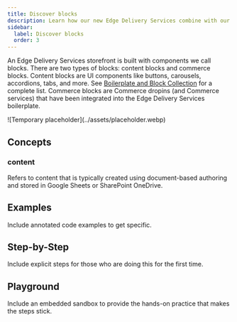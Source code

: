 ```yaml
---
title: Discover blocks
description: Learn how our new Edge Delivery Services combine with our Commerce Dropins to create the fastest shops on the web.
sidebar:
  label: Discover blocks
  order: 3
---
```



An Edge Delivery Services storefront is built with components we call blocks. There are two types of blocks: content blocks and commerce blocks. Content blocks are UI components like buttons, carousels, accordions, tabs, and more. See [Boilerplate and Block Collection](https://www.aem.live/developer/block-collection#boilerplate) for a complete list. Commerce blocks are Commerce dropins (and Commerce services) that have been integrated into the Edge Delivery Services boilerplate.

<Diagram caption="Overview of Commerce Dropins.">
  ![Temporary placeholder](../assets/placeholder.webp)
</Diagram>

## Concepts

<Concepts>

### content

Refers to content that is typically created using document-based authoring and stored in Google Sheets or SharePoint OneDrive.

</Concepts>

## Examples

Include annotated code examples to get specific.

## Step-by-Step

Include explicit steps for those who are doing this for the first time.

## Playground

Include an embedded sandbox to provide the hands-on practice that makes the steps stick.
